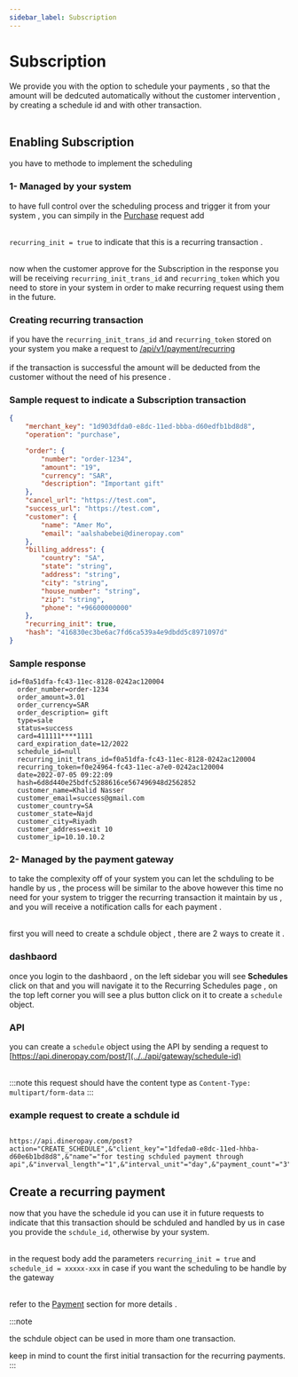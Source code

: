 ```yaml
---
sidebar_label: Subscription
---
```


# Subscription

We provide you with the option to schedule your payments , so that the amount will be dedcuted automatically without the customer intervention , by creating a schedule id and with other transaction.<br></br>

## Enabling Subscription

you have to methode to implement the scheduling

### 1- Managed by your system

to have full control over the scheduling process and trigger it from your system , you can simpily in the [Purchase](../../api/gateway/purchase) request add <br></br>

`recurring_init = true` to indicate that this is a recurring transaction . <br></br>

now when the customer approve for the Subscription in the response you will be receiving `recurring_init_trans_id` and `recurring_token` which you need to store in your system in order to make recurring request using them in the future.

### Creating recurring transaction

if you have the `recurring_init_trans_id` and `recurring_token` stored on your system you make a request to [/api/v1/payment/reсurring](../../api/gateway/recurring) <br></br>
if the transaction is successful the amount will be deducted from the customer without the need of his presence .

### Sample request to indicate a Subscription transaction

```json
{
	"merchant_key": "1d903dfda0-e8dc-11ed-bbba-d60edfb1bd8d8",
	"operation": "purchase",

	"order": {
		"number": "order-1234",
		"amount": "19",
		"currency": "SAR",
		"description": "Important gift"
	},
	"cancel_url": "https://test.com",
	"success_url": "https://test.com",
	"customer": {
		"name": "Amer Mo",
		"email": "aalshabebei@dineropay.com"
	},
	"billing_address": {
		"country": "SA",
		"state": "string",
		"address": "string",
		"city": "string",
		"house_number": "string",
		"zip": "string",
		"phone": "+96600000000"
	},
	"recurring_init": true,
	"hash": "416830ec3be6ac7fd6ca539a4e9dbdd5c8971097d"
}
```

### Sample response

```
id=f0a51dfa-fc43-11ec-8128-0242ac120004
  order_number=order-1234
  order_amount=3.01
  order_currency=SAR
  order_description= gift
  type=sale
  status=success
  card=411111****1111
  card_expiration_date=12/2022
  schedule_id=null
  recurring_init_trans_id=f0a51dfa-fc43-11ec-8128-0242ac120004
  recurring_token=f0e24964-fc43-11ec-a7e0-0242ac120004
  date=2022-07-05 09:22:09
  hash=6d8d440e25bdfc5288616ce567496948d2562852
  customer_name=Khalid Nasser
  customer_email=success@gmail.com
  customer_country=SA
  customer_state=Najd
  customer_city=Riyadh
  customer_address=exit 10
  customer_ip=10.10.10.2

```

### 2- Managed by the payment gateway

to take the complexity off of your system you can let the schduling to be handle by us , the process will be similar to the above however this time no need for your system to trigger the recurring transaction it maintain by us , and you will receive a notification calls for each payment . <br></br>

first you will need to create a schdule object , there are 2 ways to create it .

### dashbaord

once you login to the dashbaord , on the left sidebar you will see **Schedules** click on that and you will navigate it to the Recurring Schedules page , on the top left corner you will see a plus button click on it to create a `schedule` object.

### API

you can create a `schedule` object using the API by sending a request to [https://api.dineropay.com/post/](../../api/gateway/schedule-id)<br></br>

:::note
this request should have the content type as `Content-Type: multipart/form-data`
:::

### example request to create a schdule id

```

https://api.dineropay.com/post?action="CREATE_SCHEDULE",&"client_key"="1dfeda0-e8dc-11ed-hhba-d60e6b1bd8d8",&"name"="for testing schduled payment through api",&"inverval_length"="1",&"interval_unit"="day",&"payment_count"="3",&"hash"="0D6F1971358364EEFE3E3A31928A37F8"&}=

```

## Create a recurring payment

now that you have the schedule id you can use it in future requests to indicate that this transaction should be schduled and handled by us in case you provide the `schdule_id`, otherwise by your system. <br></br>

in the request body add the parameters `recurring_init = true` and `schedule_id = xxxxx-xxx` in case if you want the scheduling to be handle by the gateway<br></br>

refer to the [Payment](../../Payments/Purchase/create_payment) section for more details .

:::note

the schdule object can be used in more tham one transaction.

keep in mind to count the first initial transaction for the recurring payments.
:::
